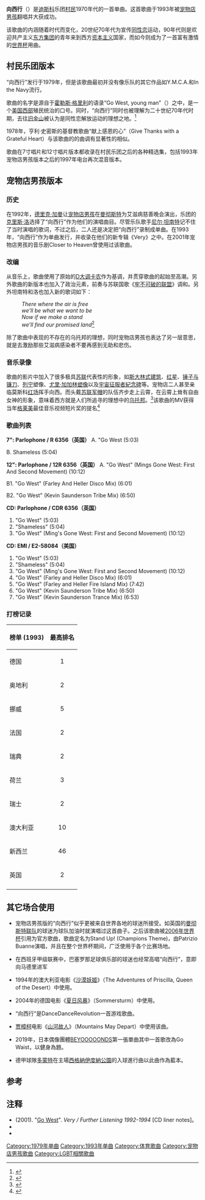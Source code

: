 {{Infobox Single |
| Name =向西行
| Cover = Villagepeoplegowestsingle.jpg
| Artist = [[村民_(乐团)|村民]]
| from Album =向西行
| B-side =
| Released = 1979
| Format = 7",12
| Recorded = 
| Genre = [[迪斯科|迪斯科]]
| Length = 4:11
| Label = Casablanca
| Writer = Jacques Morali, Henri Belolo, Victor Willis
| Producer = Morali
| Certification =
| Chronology =
| Last single = [[Y.M.C.A._(歌曲)|Y.M.C.A.]]<br />(1978)
| This single ='''向西行'''<br />(1979)
| Next single = In the Navy<br />(1979)
}}
{{Infobox Single | 
| Name =向西行
| Cover = Pet-Shop-Boys-Go-West-22506.jpg
| Artist = [[宠物店男孩|宠物店男孩]]
| from Album = Very
| B-side = "Shameless"
| Released = 1993年9月6日
| Format = 7", 12", [[磁带|磁带]], [[CD|CD]]
| Recorded = 1992-1993
| Genre = [[流行音乐|流行音乐]]，[[电子音乐|电子音乐]]
| Length = 5:03
| Label = [[Parlophone|Parlophone]] / [[EMI|EMI]]
| Writer = Morali, Belolo, Willis, Neil Tennant, Chris Lowe
| Producer = 宠物店男孩，Brothers in Rhythm
| Certification =
| Chronology =
| Last single = "Can You Forgive Her?"<br />(1993)
| This single = "'''向西行'''"<br />(1993)
| Next single = "I Wouldn't Normally Do This Kind of Thing"<br />(1993)
}}
 
'''向西行'''（{{lang-en|Go West}}）是[[迪斯科|迪斯科]]乐团[[村民_(乐团)|村民]]1970年代的一首单曲。这首歌曲于1993年被[[宠物店男孩|宠物店男孩]]翻唱并大获成功。

该歌曲的内涵随着时代而变化，20世纪70年代为宣传[[同性恋|同性恋]]运动，90年代则是欢迎共产主义[[东方集团|东方集团]]的青年来到西方[[资本主义|资本主义]]国家，而如今则成为了一首富有激情的[[世界杯|世界杯]]用曲。

== 村民乐团版本 ==
“向西行”发行于1979年，但是该歌曲最初并没有像乐队的其它作品如Y.M.C.A.和In the Navy流行。
 
歌曲的名字是源自于[[霍勒斯·格里利|霍勒斯·格里利]]的语录“Go West, young man”（{{link-en|去西部吧，年轻人|Go West, young man}}）之中，是一个[[美国西部|美国西部]]殖民统治的口号。同时，“向西行”同时也被理解为二十世纪70年代时期，去往[[旧金山|旧金山]]被认为是同性恋解放运动的理想之地。<ref name="odonovan">{{cite web |author=O'Donovan, Connell |url=http://home.earthlink.net/~ekerilaz/gowest.html |title=Go West - This is Our Destiny |format= |work= |publisher=Connell O'Donovan's Home Page |accessdate=2007-04-27 |accessyear= |date=June 1999 |deadurl=yes |archiveurl=https://web.archive.org/web/20050320074219/http://home.earthlink.net/~ekerilaz/gowest.html |archivedate=2005-03-20 }}</ref>

1978年，亨利·史密斯的基督教歌曲“献上感恩的心”（Give Thanks with a Grateful Heart）与该歌曲的的曲调有显著性的相似。

歌曲在7寸唱片和12寸唱片版本都收录在村民乐团之后的各种精选集，包括1993年宠物店男孩版本之后的1997年电台再次混音版本。

== 宠物店男孩版本 ==
=== 历史 ===
在1992年，[[德里克·加曼|德里克·加曼]]让[[宠物店男孩|宠物店男孩]]在[[曼彻斯特|曼彻斯特]]为艾滋病慈善晚会演出，乐团的[[克里斯·洛|克里斯·洛]]选择了“向西行”作为他们的演唱曲目。尽管乐队歌手[[尼尔·坦南特|尼尔·坦南特]]记不住了当时演唱的歌词，不过之后，二人还是决定把“向西行”录制成单曲。在1993年，“向西行”作为单曲发行，并收录在他们的新专辑《Very》之中。在2001年宠物店男孩的音乐剧Closer to Heaven曾使用过该歌曲。
=== 改编 ===
从音乐上，歌曲使用了原始的[[D大调卡农|D大调卡农]]作为基调，并贯穿歌曲的起始至高潮。另外歌曲的新版本也加入了政治元素，前奏与苏联国歌《[[牢不可破的联盟|牢不可破的联盟]]》调和。另外坦南特和洛也加入新的歌词如下：
:''There where the air is free''
:''we'll be what we want to be''
:''Now if we make a stand''
:''we'll find our promised land''<ref name="lyrics">{{cite web| author =| year =| url =http://www.petshopboys.co.uk/lyrics/lyricsBody.asp?RecordID=98| title =Go West (lyrics)| format =| work =| publisher =Pet Shop Boys official website| accessdate =2006-05-25| accessyear =| deadurl =yes| archiveurl =https://web.archive.org/web/20041210212052/http://www.petshopboys.co.uk/lyrics/lyricsBody.asp?RecordID=98| archivedate =2004-12-10}}</ref>
除了歌曲中表现的不存在的乌托邦的理想，同时宠物店男孩也表达了另一层意思，就是去激励那些艾滋病感染者不要再感到无助和悲伤。

=== 音乐录像 ===
歌曲的影片中加入了很多极具[[苏联|苏联]]代表性的形象，如[[斯大林式建筑|斯大林式建筑]]、[[红星|红星]]、[[锤子与镰刀|锤子与镰刀]]、[[列宁|列宁]]塑像、[[尤里·阿列克谢耶维奇·加加林|尤里·加加林塑像]]以及[[宇宙征服者紀念碑|宇宙征服者紀念碑]]等。宠物店二人甚至亲临莫斯科[[红场|红场]]挥手向西。而头戴[[船形帽|苏联军帽]]的队伍齐步走上云霄，在云霄上耸有自由女神的形象，意味着西方就是人们所追寻的理想中的[[乌托邦|乌托邦]]。<ref name="latimes">{{cite web |author= |year= |url=http://theenvelope.latimes.com/extras/lostmind/year/1994/1994grammy.htm |title=Past Winners Database: 1994 37th Grammy Awards |format= |work=The Envelope: The Ultimate Awards Site |publisher=Los Angeles Times |accessdate=2006-10-28 |accessyear= |deadurl=yes |archiveurl=https://web.archive.org/web/20061017165858/http://theenvelope.latimes.com/extras/lostmind/year/1994/1994grammy.htm |archivedate=2006-10-17 }}</ref>该歌曲的MV获得当年[[格莱美|格莱美]]最佳音乐视频短片奖的提名<ref name="officialapril">{{cite web | author =  | date = 2006年4月14日 | url = http://www.petshopboys.co.uk/news/archiveNewsBody.asp?SY=2006&SM=4 | title = The new video: exclusive tonight | format =  | work =  | publisher = Pet Shop Boys official website news | accessdate = 2006-05-21 | accessyear =  | archive-date = 2019-02-02 | archive-url = https://web.archive.org/web/20190202042256/http://petshopboys.co.uk/news/archiveNewsBody.asp?SY=2006&SM=4 | dead-url = no }}</ref>

=== 歌曲列表 ===
'''7": Parlophone / R 6356（英国）'''
A. "Go West (5:03)

B.
Shameless (5:04)

'''12": Parlophone / 12R 6356（英国）'''
A. "Go West" (Mings Gone West: First And Second Movement) (10:12)

B1. "Go West" (Farley And Heller Disco Mix) (6:01)

B2. "Go West" (Kevin Saunderson Tribe Mix) (6:50)

'''CD: Parlophone / CDR 6356（英国）'''
# "Go West" (5:03)
# "Shameless" (5:04)
# "Go West" (Ming's Gone West: First and Second Movement) (10:12)

'''CD: EMI / E2-58084（美国）'''
# "Go West" (5:03)
# "Shameless" (5:04)
# "Go West" (Ming's Gone West: First and Second Movement) (10:12)
# "Go West" (Farley and Heller Disco Mix) (6:01)
# "Go West" (Farley and Heller Fire Island Mix) (7:42)
# "Go West" (Kevin Saunderson Tribe Mix) (6:50)
# "Go West" (Kevin Saunderson Trance Mix) (6:53)

=== 打榜记录 ===
{|class="wikitable"
!align="left"|榜单 (1993)
!align="center"|最高排名
|-
|align="left"|德国
|align="center"|1
|-
|align="left"|奥地利
|align="center"|2
|-
|align="left"|挪威
|align="center"|5
|-
|align="left"|法国
|align="center"|2
|-
|align="left"|瑞典
|align="center"|2
|-
|align="left"|荷兰
|align="center"|3
|-
|align="left"|瑞士
|align="center"|2
|-
|align="left"|澳大利亚
|align="center"|10
|-
|align="left"|新西兰
|align="center"|46
|-
|align="left"|英国
|align="center"|2
|-
|}

== 其它场合使用 ==

* 宠物店男孩版的“向西行”似乎更被来自世界各地的球迷所接受。如英国的[[曼彻斯特联队|曼彻斯特联队]]的球迷为球队加油时就演唱过这首曲子。之后该歌曲被[[2006年世界杯|2006年世界杯]]引用为官方歌曲，歌曲定名为Stand Up! (Champions Theme)，由Patrizio Buanne演唱，并且在整个世界杯期间，广泛使用于各个比赛场地。

* 在西班牙甲级联赛中，巴塞罗那足球俱乐部的球迷也经常高唱“向西行”，意即向马德里进军

* 1994年的澳大利亚电影《[[沙漠妖姬|沙漠妖姬]]》（The Adventures of Priscilla, Queen of the Desert）中使用。

* 2004年的德国电影《[[夏日风暴|夏日风暴]]》（Sommersturm）中使用。

* “向西行”是DanceDanceRevolution一首游戏歌曲。

* [[贾樟柯|贾樟柯]]电影《[[山河故人|山河故人]]》（Mountains May Depart）中使用该曲。

* 2019年，日本偶像團體[[BEYOOOOONDS|BEYOOOOONDS]]第一張單曲其中一首歌改為Go Waist，以健身為題。

* 德甲球隊[[多蒙特|多蒙特]]在主場[[西格納伊度納公園|西格納伊度納公園]]的入球進行曲以此曲作為藍本。

== 参考 ==
<!--See [[Wikipedia:Footnotes|Wikipedia:Footnotes]] for an explanation of how to generate footnotes using the <references/> tags-->
<references/>

== 注释 ==
* (2001). "[https://web.archive.org/web/20120827184236/http://www.petshopboys.net/html/interviews/very012.shtml Go West]". ''Very / Further Listening 1992-1994'' [CD liner notes]。
* {{cite web| author=Gill, J| year=1997–2002| title=''The History of Casablanca Records''| format=| work=| publisher=The KISS FAQ| url=http://www.kissfaq.com/casa/| accessdate=2006-06-08| archive-date=2020-01-22| archive-url=https://web.archive.org/web/20200122183858/http://www.kissfaq.com/casa/| dead-url=no}}
* {{cite web| author=Longmire, Ernie and Steffen Gärtner| year=1989–2006| title=''Gardner's Pet Shop Boys Discography''| format=TXT| work=| publisher=Gardner Publishing Ltd| url=http://www.psb-discography.com/| accessdate=2006-05-21| archive-date=2020-11-26| archive-url=https://web.archive.org/web/20201126224929/http://www.psb-discography.com/| dead-url=no}}

{{start box}}
{{succession box
| before = "[[Lemon_(song)|Lemon]]" by [[U2樂團|U2]]
| title = U.S. Billboard Hot Dance Club Play number-one single (宠物店男孩)
| years = 1993年12月18日
| after = "[[Tradición|Tradición]]" by [[Gloria_Estefan|Gloria Estefan]]
}}
{{end box}}

[[Category:1979年单曲|Category:1979年单曲]]
[[Category:1993年单曲|Category:1993年单曲]]
[[Category:体育歌曲|Category:体育歌曲]]
[[Category:宠物店男孩歌曲|Category:宠物店男孩歌曲]]
[[Category:LGBT相關歌曲|Category:LGBT相關歌曲]]